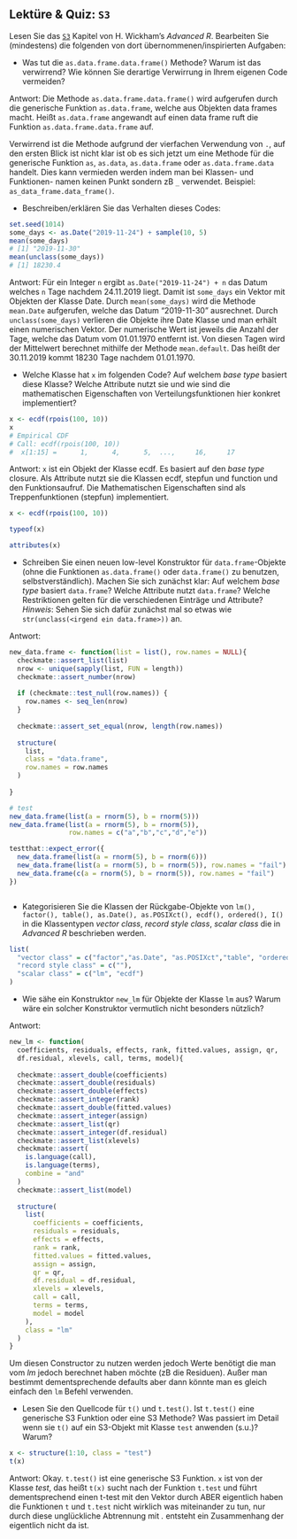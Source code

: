 ## Lektüre & Quiz: `S3` 

Lesen Sie das [`S3`](https://adv-r.hadley.nz/s3.html) Kapitel von H. Wickham's *Advanced R*. 
Bearbeiten Sie (mindestens) die folgenden von dort übernommenen/inspirierten Aufgaben:

- Was tut die `as.data.frame.data.frame()` Methode? Warum ist das verwirrend? Wie können Sie derartige Verwirrung in Ihrem eigenen Code vermeiden?

Antwort: Die Methode `as.data.frame.data.frame()` wird aufgerufen durch die generische Funktion `as.data.frame`, welche aus Objekten data frames macht. Heißt `as.data.frame` angewandt auf einen data frame ruft die Funktion `as.data.frame.data.frame` auf.

Verwirrend ist die Methode aufgrund der vierfachen Verwendung von `.`, auf den ersten Blick ist nicht klar ist ob es sich jetzt um eine Methode für die generische Funktion `as`, `as.data`, `as.data.frame` oder `as.data.frame.data` handelt. Dies kann vermieden werden indem man bei Klassen- und Funktionen- namen keinen Punkt sondern zB `_` verwendet. Beispiel: `as_data_frame.data_frame()`.



- Beschreiben/erklären Sie das Verhalten dieses Codes:
```r
set.seed(1014)
some_days <- as.Date("2019-11-24") + sample(10, 5)
mean(some_days)
# [1] "2019-11-30"
mean(unclass(some_days))
# [1] 18230.4
```

Antwort: Für ein Integer `n` ergibt `as.Date("2019-11-24") + n` das Datum welches `n` Tage nachdem 24.11.2019 liegt. Damit ist `some_days` ein Vektor mit Objekten der Klasse Date. Durch `mean(some_days)` wird die Methode `mean.Date` aufgerufen, welche das Datum "2019-11-30" ausrechnet. Durch `unclass(some_days)` verlieren die Objekte ihre Date Klasse und man erhält einen numerischen Vektor. Der numerische Wert ist jeweils die Anzahl der Tage, welche das Datum vom 01.01.1970 entfernt ist. Von diesen Tagen wird der Mittelwert berechnet mithilfe der Methode `mean.default`. Das heißt der 30.11.2019 kommt 18230 Tage nachdem 01.01.1970.



- Welche Klasse hat `x` im folgenden Code? Auf welchem *base type* basiert diese Klasse? Welche Attribute nutzt sie und wie sind die mathematischen Eigenschaften von Verteilungsfunktionen hier konkret implementiert? 
```r
x <- ecdf(rpois(100, 10))
x
# Empirical CDF 
# Call: ecdf(rpois(100, 10))
#  x[1:15] =      1,      4,      5,  ...,     16,     17
```

Antwort: `x` ist ein Objekt der Klasse ecdf. Es basiert auf den *base type* closure. Als Attribute nutzt sie die Klassen ecdf, stepfun und function und den Funktionsaufruf. Die Mathematischen Eigenschaften sind als Treppenfunktionen (stepfun) implementiert.
```r
x <- ecdf(rpois(100, 10))

typeof(x)

attributes(x)

```



- Schreiben Sie einen neuen low-level Konstruktor für `data.frame`-Objekte (ohne die Funktionen `as.data.frame()` oder `data.frame()` zu benutzen, selbstverständlich). Machen Sie sich zunächst klar: Auf welchem *base type* basiert `data.frame`? Welche Attribute nutzt `data.frame`? Welche Restriktionen gelten für die verschiedenen Einträge und Attribute?  
    *Hinweis*: Sehen Sie sich dafür zunächst mal so etwas wie `str(unclass(<irgend ein data.frame>))` an.
    
Antwort: 
```r
new_data.frame <- function(list = list(), row.names = NULL){
  checkmate::assert_list(list)
  nrow <- unique(sapply(list, FUN = length))
  checkmate::assert_number(nrow)
  
  if (checkmate::test_null(row.names)) {
    row.names <- seq_len(nrow)
  }
  
  checkmate::assert_set_equal(nrow, length(row.names))
  
  structure(
    list,
    class = "data.frame",
    row.names = row.names
  )
  
}

# test
new_data.frame(list(a = rnorm(5), b = rnorm(5)))
new_data.frame(list(a = rnorm(5), b = rnorm(5)),
               row.names = c("a","b","c","d","e"))

testthat::expect_error({
  new_data.frame(list(a = rnorm(5), b = rnorm(6)))
  new_data.frame(list(a = rnorm(5), b = rnorm(5)), row.names = "fail")
  new_data.frame(c(a = rnorm(5), b = rnorm(5)), row.names = "fail")
})



```


    
- Kategorisieren Sie die Klassen der Rückgabe-Objekte von `lm(), factor(), table(), as.Date(), as.POSIXct(), ecdf(), ordered(), I()` in die Klassentypen *vector class*, *record style class*, *scalar class* die in *Advanced R* beschrieben  werden.

```r
list(
  "vector class" = c("factor","as.Date", "as.POSIXct","table", "ordered", "I"),
  "record style class" = c(""),
  "scalar class" = c("lm", "ecdf")
)
```



- Wie sähe ein Konstruktor `new_lm` für Objekte der Klasse `lm` aus? Warum wäre ein solcher Konstruktor vermutlich nicht besonders nützlich? 


Antwort:
```r

new_lm <- function(
  coefficients, residuals, effects, rank, fitted.values, assign, qr,
  df.residual, xlevels, call, terms, model){
  
  checkmate::assert_double(coefficients)
  checkmate::assert_double(residuals)
  checkmate::assert_double(effects)
  checkmate::assert_integer(rank)
  checkmate::assert_double(fitted.values)
  checkmate::assert_integer(assign)
  checkmate::assert_list(qr)
  checkmate::assert_integer(df.residual)
  checkmate::assert_list(xlevels)
  checkmate::assert(
    is.language(call),
    is.language(terms),
    combine = "and"
  )
  checkmate::assert_list(model)
  
  structure(
    list(
      coefficients = coefficients,
      residuals = residuals,
      effects = effects,
      rank = rank, 
      fitted.values = fitted.values,
      assign = assign,
      qr = qr,
      df.residual = df.residual,
      xlevels = xlevels,
      call = call,
      terms = terms, 
      model = model
    ),
    class = "lm"
  )
}

```
Um diesen Constructor zu nutzen werden jedoch Werte benötigt die man vom *lm* jedoch berechnet haben möchte (zB die Residuen). Außer man bestimmt dementsprechende defaults aber dann könnte man es gleich einfach den `lm` Befehl verwenden.



- Lesen Sie den Quellcode für `t()` und `t.test()`. Ist `t.test()` eine generische S3 Funktion oder eine S3 Methode? Was passiert im Detail wenn sie `t()` auf ein S3-Objekt mit Klasse `test` anwenden (s.u.)? Warum?
```r
x <- structure(1:10, class = "test")
t(x)
```

Antwort: Okay. `t.test()` ist eine generische S3 Funktion. `x` ist von der Klasse *test*, das heißt `t(x)` sucht nach der Funktion `t.test` und führt dementsprechend einen t-test mit den Vektor durch ABER eigentlich haben die Funktionen `t` und `t.test` nicht wirklich was miteinander zu tun, nur durch diese unglückliche Abtrennung mit *.* entsteht ein Zusammenhang der eigentlich  nicht da ist. 

